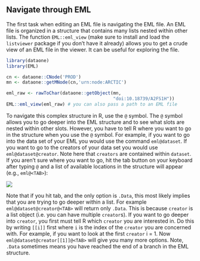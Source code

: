 ## Navigate through EML

The first task when editing an EML file is navigating the EML file. An EML file is organized in a structure that contains many lists nested within other lists. 
The function `EML::eml_view` (make sure to install and load the `listviewer` package if you don't have it already) allows you to get a crude view of an EML file in the viewer. It can be useful for exploring the file.

```r
library(dataone)
library(EML)

cn <- dataone::CNode('PROD')
mn <- dataone::getMNode(cn,'urn:node:ARCTIC')
```
```r
eml_raw <- rawToChar(dataone::getObject(mn,
                                        "doi:10.18739/A2FS1H"))
EML::eml_view(eml_raw) # you can also pass a path to an EML file
```

To navigate this complex structure in R, use the `@` symbol. The `@` symbol allows you to go deeper into the EML structure and to see what slots are nested within other slots. However, you have to tell R where you want to go in the structure when you use the `@` symbol. For example, if you want to go into the data set of your EML you would use the command ```eml@dataset```. If you want to go to the creators of your data set you would use ```eml@dataset@creator```. Note here that `creators` are contained within `dataset`. If you aren't sure where you want to go, hit the tab button on your keyboard after typing `@` and a list of available locations in the structure will appear (e.g., `eml@<TAB>`):

![](../images/rstudio_autocomplete.png)

Note that if you hit tab, and the only option is `.Data`, this most likely implies that you are trying to go deeper within a list. For example ```eml@dataset@creator@<TAB>``` will return only `.Data`. This is because `creator` is a list object (i.e. you can have multiple `creator`s). If you want to go deeper into `creator`, you first must tell R which `creator` you are interested in. Do this by writing `[[i]]` first where `i` is the index of the `creator` you are concerned with. For example, if you want to look at the first `creator` i = 1. Now ```eml@dataset@creator[[1]]@<TAB>``` will give you many more options. Note, `.Data` sometimes means you have reached the end of a branch in the EML structure.

